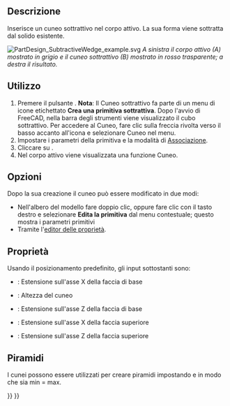 <languages/>

{{Docnav/it
|[[PartDesign_SubtractivePrism/it|Prisma sottrattivo]]
|[[PartDesign_Boolean/it|Operazione booleana]]
|[[PartDesign_Workbench/it|PartDesign]]
|IconL=PartDesign_SubtractivePrism.svg
|IconR=PartDesign_Boolean.svg
|IconC=Workbench_PartDesign.svg
}}

{{GuiCommand/it
|Name=PartDesign SubtractiveWedge
|Name/it=Cuneo sottrattivo
|MenuLocation=Part Design → Crea una primitiva sottrattiva → Cuneo
|Workbenches=[[PartDesign_Workbench/it|PartDesign]]
|Version=0.17
|SeeAlso=[[PartDesign_CompPrimitiveSubtractive/it|Primitiva sottrattiva]], [[PartDesign_AdditiveWedge/it|Cuneo additivo]]
}}

<span id="Description"></span>
==Descrizione==

Inserisce un cuneo sottrattivo nel corpo attivo. La sua forma viene sottratta dal solido esistente.

[[File:PartDesign_SubtractiveWedge_example.svg|none]]
'' A sinistra il corpo attivo (A) mostrato in grigio e il cuneo sottrattivo (B) mostrato in rosso trasparente; a destra il risultato. ''

<span id="Usage"></span>
==Utilizzo==

# Premere il pulsante {{Button|[[Image:PartDesign SubtractiveWedge.svg|24px]] '''Cuneo sottrattivo'''}}. '''Nota''': Il Cuneo sottrattivo fa parte di un menu di icone etichettato '''Crea una primitiva sottrattiva'''. Dopo l'avvio di FreeCAD, nella barra degli strumenti viene visualizzato il cubo sottrattivo. Per accedere al Cuneo, fare clic sulla freccia rivolta verso il basso accanto all'icona e selezionare Cuneo nel menu.
# Impostare i parametri della primitiva e la modalità di [[Part_EditAttachment/it|Associazione]].
# Cliccare su {{Button|OK}}.
# Nel corpo attivo viene visualizzata una funzione Cuneo.

<span id="Options"></span>
== Opzioni ==

Dopo la sua creazione il cuneo può essere modificato in due modi:
* Nell'albero del modello fare doppio clic, oppure fare clic con il tasto destro e selezionare '''Edita la primitiva''' dal menu contestuale; questo mostra i parametri primitivi
* Tramite l'[[Property_editor/it|editor delle proprietà]].

<span id="Properties"></span>
== Proprietà ==

Usando il posizionamento predefinito, gli input sottostanti sono:
*{{PropertyData/it|X min/max}} : Estensione sull'asse X della faccia di base
*{{PropertyData/it|Y min/max}}: Altezza del cuneo
*{{PropertyData/it|Z min/max}} : Estensione sull'asse Z della faccia di base
*{{PropertyData/it|X2 min/max}} : Estensione sull'asse X della faccia superiore
*{{PropertyData/it|Z2 min/max}} : Estensione sull'asse Z della faccia superiore

<span id="Pyramids"></span>
==Piramidi==

I cunei possono essere utilizzati per creare piramidi impostando {{PropertyData|X2 min/max}} e {{PropertyData|Z2 min/max}} in modo che sia min = max.


{{Docnav/it
|[[PartDesign_SubtractivePrism/it|Prisma sottrattivo]]
|[[PartDesign_Boolean/it|Operazione booleana]]
|[[PartDesign_Workbench/it|PartDesign]]
|IconL=PartDesign_SubtractivePrism.svg
|IconR=PartDesign_Boolean.svg
|IconC=Workbench_PartDesign.svg
}}

{{PartDesign_Tools_navi{{#translation:}}}}
{{Userdocnavi{{#translation:}}}}